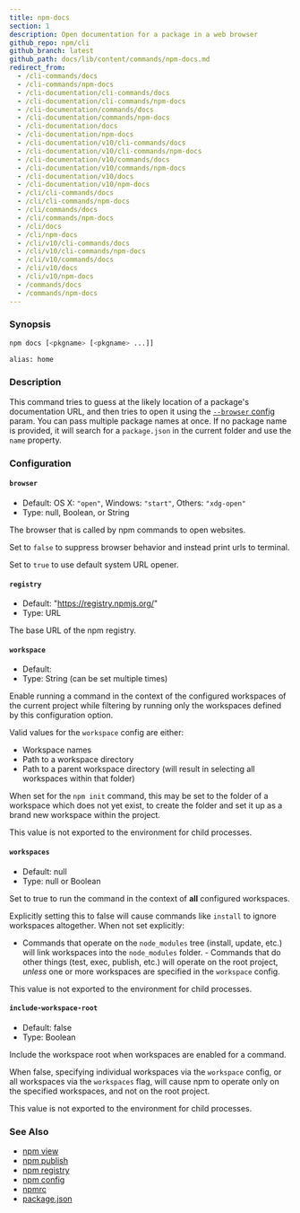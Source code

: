 ```yaml
---
title: npm-docs
section: 1
description: Open documentation for a package in a web browser
github_repo: npm/cli
github_branch: latest
github_path: docs/lib/content/commands/npm-docs.md
redirect_from:
  - /cli-commands/docs
  - /cli-commands/npm-docs
  - /cli-documentation/cli-commands/docs
  - /cli-documentation/cli-commands/npm-docs
  - /cli-documentation/commands/docs
  - /cli-documentation/commands/npm-docs
  - /cli-documentation/docs
  - /cli-documentation/npm-docs
  - /cli-documentation/v10/cli-commands/docs
  - /cli-documentation/v10/cli-commands/npm-docs
  - /cli-documentation/v10/commands/docs
  - /cli-documentation/v10/commands/npm-docs
  - /cli-documentation/v10/docs
  - /cli-documentation/v10/npm-docs
  - /cli/cli-commands/docs
  - /cli/cli-commands/npm-docs
  - /cli/commands/docs
  - /cli/commands/npm-docs
  - /cli/docs
  - /cli/npm-docs
  - /cli/v10/cli-commands/docs
  - /cli/v10/cli-commands/npm-docs
  - /cli/v10/commands/docs
  - /cli/v10/docs
  - /cli/v10/npm-docs
  - /commands/docs
  - /commands/npm-docs
---
```


### Synopsis

```bash
npm docs [<pkgname> [<pkgname> ...]]

alias: home
```

### Description

This command tries to guess at the likely location of a package's documentation URL, and then tries to open it using the [`--browser` config](/cli/v10/using-npm/config#browser) param. You can pass multiple package names at once. If no package name is provided, it will search for a `package.json` in the current folder and use the `name` property.

### Configuration

#### `browser`

- Default: OS X: `"open"`, Windows: `"start"`, Others: `"xdg-open"`
- Type: null, Boolean, or String

The browser that is called by npm commands to open websites.

Set to `false` to suppress browser behavior and instead print urls to terminal.

Set to `true` to use default system URL opener.

#### `registry`

- Default: "https://registry.npmjs.org/"
- Type: URL

The base URL of the npm registry.

#### `workspace`

- Default:
- Type: String (can be set multiple times)

Enable running a command in the context of the configured workspaces of the current project while filtering by running only the workspaces defined by this configuration option.

Valid values for the `workspace` config are either:

- Workspace names
- Path to a workspace directory
- Path to a parent workspace directory (will result in selecting all workspaces within that folder)

When set for the `npm init` command, this may be set to the folder of a workspace which does not yet exist, to create the folder and set it up as a brand new workspace within the project.

This value is not exported to the environment for child processes.

#### `workspaces`

- Default: null
- Type: null or Boolean

Set to true to run the command in the context of **all** configured workspaces.

Explicitly setting this to false will cause commands like `install` to ignore workspaces altogether. When not set explicitly:

- Commands that operate on the `node_modules` tree (install, update, etc.) will link workspaces into the `node_modules` folder. - Commands that do other things (test, exec, publish, etc.) will operate on the root project, _unless_ one or more workspaces are specified in the `workspace` config.

This value is not exported to the environment for child processes.

#### `include-workspace-root`

- Default: false
- Type: Boolean

Include the workspace root when workspaces are enabled for a command.

When false, specifying individual workspaces via the `workspace` config, or all workspaces via the `workspaces` flag, will cause npm to operate only on the specified workspaces, and not on the root project.

This value is not exported to the environment for child processes.

### See Also

- [npm view](/cli/v10/commands/npm-view)
- [npm publish](/cli/v10/commands/npm-publish)
- [npm registry](/cli/v10/using-npm/registry)
- [npm config](/cli/v10/commands/npm-config)
- [npmrc](/cli/v10/configuring-npm/npmrc)
- [package.json](/cli/v10/configuring-npm/package-json)
